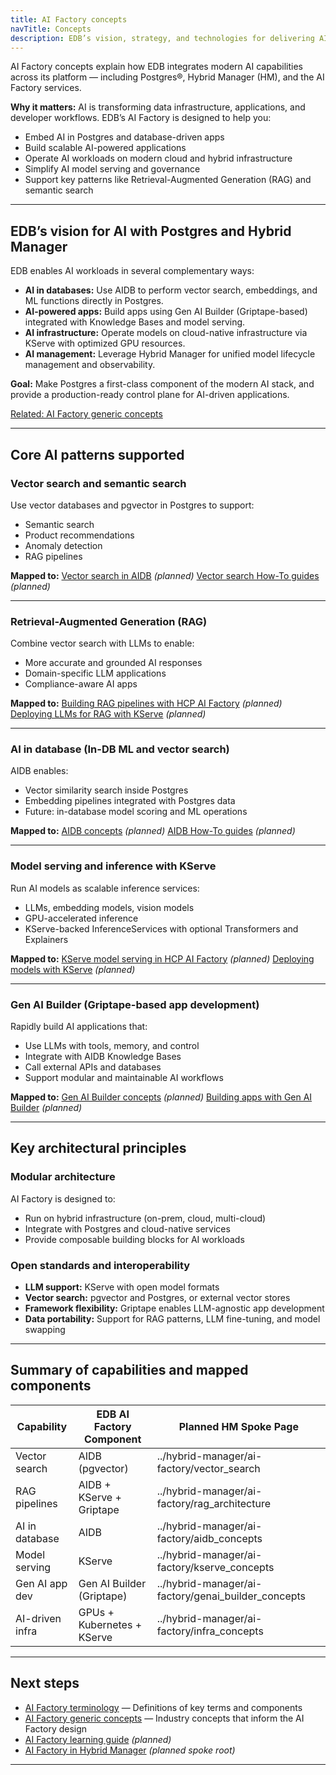 ```yaml
---
title: AI Factory concepts
navTitle: Concepts
description: EDB’s vision, strategy, and technologies for delivering AI Factory capabilities in Postgres and Hybrid Manager environments.
---
```


AI Factory concepts explain how EDB integrates modern AI capabilities across its platform — including Postgres®, Hybrid Manager (HM), and the AI Factory services.

**Why it matters:**
AI is transforming data infrastructure, applications, and developer workflows. EDB’s AI Factory is designed to help you:

- Embed AI in Postgres and database-driven apps
- Build scalable AI-powered applications
- Operate AI workloads on modern cloud and hybrid infrastructure
- Simplify AI model serving and governance
- Support key patterns like Retrieval-Augmented Generation (RAG) and semantic search

---

## EDB’s vision for AI with Postgres and Hybrid Manager

EDB enables AI workloads in several complementary ways:

- **AI in databases:** Use AIDB to perform vector search, embeddings, and ML functions directly in Postgres.
- **AI-powered apps:** Build apps using Gen AI Builder (Griptape-based) integrated with Knowledge Bases and model serving.
- **AI infrastructure:** Operate models on cloud-native infrastructure via KServe with optimized GPU resources.
- **AI management:** Leverage Hybrid Manager for unified model lifecycle management and observability.

**Goal:** Make Postgres a first-class component of the modern AI stack, and provide a production-ready control plane for AI-driven applications.

[Related: AI Factory generic concepts](./generic-concepts)

---

## Core AI patterns supported

### Vector search and semantic search

Use vector databases and pgvector in Postgres to support:

- Semantic search
- Product recommendations
- Anomaly detection
- RAG pipelines

**Mapped to:**
[Vector search in AIDB](../hybrid-manager/ai-factory/vector_search) *(planned)*
[Vector search How-To guides](../hybrid-manager/ai-factory/learn/how-to/index) *(planned)*

---

### Retrieval-Augmented Generation (RAG)

Combine vector search with LLMs to enable:

- More accurate and grounded AI responses
- Domain-specific LLM applications
- Compliance-aware AI apps

**Mapped to:**
[Building RAG pipelines with HCP AI Factory](../hybrid-manager/ai-factory/rag_architecture) *(planned)*
[Deploying LLMs for RAG with KServe](../hybrid-manager/ai-factory/llm_serving) *(planned)*

---

### AI in database (In-DB ML and vector search)

AIDB enables:

- Vector similarity search inside Postgres
- Embedding pipelines integrated with Postgres data
- Future: in-database model scoring and ML operations

**Mapped to:**
[AIDB concepts](../hybrid-manager/ai-factory/aidb_concepts) *(planned)*
[AIDB How-To guides](../hybrid-manager/ai-factory/learn/how-to/index) *(planned)*

---

### Model serving and inference with KServe

Run AI models as scalable inference services:

- LLMs, embedding models, vision models
- GPU-accelerated inference
- KServe-backed InferenceServices with optional Transformers and Explainers

**Mapped to:**
[KServe model serving in HCP AI Factory](../hybrid-manager/ai-factory/kserve_concepts) *(planned)*
[Deploying models with KServe](../hybrid-manager/ai-factory/learn/how-to/deploy_kserve_model) *(planned)*

---

### Gen AI Builder (Griptape-based app development)

Rapidly build AI applications that:

- Use LLMs with tools, memory, and control
- Integrate with AIDB Knowledge Bases
- Call external APIs and databases
- Support modular and maintainable AI workflows

**Mapped to:**
[Gen AI Builder concepts](../hybrid-manager/ai-factory/genai_builder_concepts) *(planned)*
[Building apps with Gen AI Builder](../hybrid-manager/ai-factory/learn/how-to/build_genai_app) *(planned)*

---

## Key architectural principles

### Modular architecture

AI Factory is designed to:

- Run on hybrid infrastructure (on-prem, cloud, multi-cloud)
- Integrate with Postgres and cloud-native services
- Provide composable building blocks for AI workloads

### Open standards and interoperability

- **LLM support:** KServe with open model formats
- **Vector search:** pgvector and Postgres, or external vector stores
- **Framework flexibility:** Griptape enables LLM-agnostic app development
- **Data portability:** Support for RAG patterns, LLM fine-tuning, and model swapping

---

## Summary of capabilities and mapped components

| Capability | EDB AI Factory Component | Planned HM Spoke Page |
|------------|--------------------------|----------------------|
| Vector search | AIDB (pgvector) | ../hybrid-manager/ai-factory/vector_search |
| RAG pipelines | AIDB + KServe + Griptape | ../hybrid-manager/ai-factory/rag_architecture |
| AI in database | AIDB | ../hybrid-manager/ai-factory/aidb_concepts |
| Model serving | KServe | ../hybrid-manager/ai-factory/kserve_concepts |
| Gen AI app dev | Gen AI Builder (Griptape) | ../hybrid-manager/ai-factory/genai_builder_concepts |
| AI-driven infra | GPUs + Kubernetes + KServe | ../hybrid-manager/ai-factory/infra_concepts |

---

## Next steps

- [AI Factory terminology](./terminology) — Definitions of key terms and components
- [AI Factory generic concepts](./generic-concepts) — Industry concepts that inform the AI Factory design
- [AI Factory learning guide](../learn/index) *(planned)*
- [AI Factory in Hybrid Manager](../hybrid-manager/ai-factory/index) *(planned spoke root)*

---

